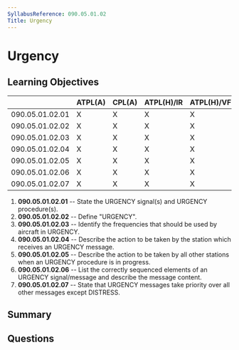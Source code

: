 ```yaml
---
SyllabusReference: 090.05.01.02
Title: Urgency
---
```


# Urgency

## Learning Objectives

|                 | ATPL(A) | CPL(A) | ATPL(H)/IR | ATPL(H)/VFR | CPL(H) | IR  | CBIR(A) |
| --------------- | ------- | ------ | ---------- | ----------- | ------ | --- | ------- |
| 090.05.01.02.01 | X       | X      | X          | X           | X      | X   | X       |
| 090.05.01.02.02 | X       | X      | X          | X           | X      | X   | X       |
| 090.05.01.02.03 | X       | X      | X          | X           | X      | X   | X       |
| 090.05.01.02.04 | X       | X      | X          | X           | X      | X   | X       |
| 090.05.01.02.05 | X       | X      | X          | X           | X      | X   | X       |
| 090.05.01.02.06 | X       | X      | X          | X           | X      | X   | X       |
| 090.05.01.02.07 | X       | X      | X          | X           | X      | X   | X       |

1. **090.05.01.02.01** -- State the URGENCY signal(s) and URGENCY procedure(s).
2. **090.05.01.02.02** -- Define "URGENCY".
3. **090.05.01.02.03** -- Identify the frequencies that should be used by aircraft in URGENCY.
4. **090.05.01.02.04** -- Describe the action to be taken by the station which receives an URGENCY message.
5. **090.05.01.02.05** -- Describe the action to be taken by all other stations when an URGENCY procedure is in progress.
6. **090.05.01.02.06** -- List the correctly sequenced elements of an URGENCY signal/message and describe the message content.
7. **090.05.01.02.07** -- State that URGENCY messages take priority over all other messages except DISTRESS.

## Summary

## Questions
